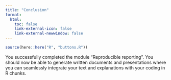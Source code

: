 ```yaml
---
title: "Conclusion"
format:
  html: 
    toc: false
    link-external-icon: false
    link-external-newwindow: false
---
```


```r
source(here::here("R", "buttons.R"))
```

You successfully completed the module "Reproducible reporting". You should now be able to generate written documents and presentations where you can seamlessly integrate your text and explanations with your coding in R chunks. 
